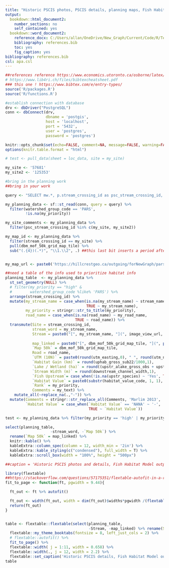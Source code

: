 ```yaml
---
title: "Historic PSCIS photos, PSCIS details, planning maps, Fish Habitat Model outputs and prioritization rank/comments for crossings ranked for follow up with habitat confirmation assessments."
output:
  bookdown::html_document2:
    number_sections: no
    self_contained: yes
  bookdown::word_document2:
    reference_docx: C:/Users/allan/OneDrive/New_Graph/Current/Code/R/Templates/RMDTemplates/R/word_template_landscape.docx
    bibliography: references.bib
    toc: yes
    fig_caption: yes
bibliography: references.bib
csl: apa.csl
---
```


```r
##references reference https://www.economics.utoronto.ca/osborne/latex/BIBTEX.HTM and http://tug.ctan.org/info/biblatex-cheatsheet/biblatex-cheatsheet.pdf and 
# https://www.lib4ri.ch/files/bibtexcheatsheet.pdf
### this one ! https://www.bibtex.com/e/entry-types/
source('R/packages.R')
source('R/functions.R')

#establish connection with database 
drv <- dbDriver("PostgreSQL")
conn <- dbConnect(drv, 
                  dbname = 'postgis',
                  host = 'localhost', 
                  port = '5432',
                  user = 'postgres', 
                  password = 'postgres')

knitr::opts_chunk$set(echo=FALSE, comment=NA, message=FALSE, warning=FALSE, connection = "conn")
options(knitr.table.format = "html")

```


```r
# test <- pull_data(sheet = loc_data, site = my_site)

my_site <- '57681'
my_site2 <- '125353'
```

```r
#bring in the planning work
##bring in your work

query <- "SELECT mw.*, p.stream_crossing_id as psc_stream_crossing_id, p.utm_zone, p.utm_easting, p.utm_northing FROM working.my_pscis_20190709 mw LEFT OUTER JOIN whse_fish.pscis_assessment_svw p on p.stream_crossing_id = mw.stream_crossing_id;"

my_planning_data <- sf::st_read(conn, query = query) %>% 
  filter(watershed_group_code == 'PARS',
         !is.na(my_priority))

my_site_comments <- my_planning_data %>% 
  filter(psc_stream_crossing_id %in% c(my_site, my_site2))

my_map_id <- my_planning_data %>% 
  filter(stream_crossing_id == my_site) %>% 
  pull(dbm_mof_50k_grid_map_tile) %>% 
  sub("(.{4})(.*)", "\\1.\\2", .) ##this last bit inserts a period after the first 4 characters


my_map_url <- paste0('https://hillcrestgeo.ca/outgoing/forNewGraph/pars_maps/PARS_CRKD_CARP_', my_map_id, '.pdf')

##need a table of the info used to prioritize habitat info
planning_table  <- my_planning_data %>% 
  st_set_geometry(NULL) %>% 
  # filter(my_priority == "high" & 
  #        watershed_group_code %like% 'PARS') %>% 
  arrange(stream_crossing_id) %>% 
  mutate(my_stream_name = case_when(is.na(my_stream_name) ~ stream_name,
                                    TRUE ~ my_stream_name),
         my_priority = stringr::str_to_title(my_priority),
         road_name = case_when(is.na(road_name) ~ my_road_name,
                               TRUE ~ road_name)) %>% 
  transmute(Site = stream_crossing_id, 
            stream_word = my_stream_name,
            Stream = paste0("[", my_stream_name, "](", image_view_url, ")"),
            
            map_linked = paste0("[", dbm_mof_50k_grid_map_tile, "](", paste0('https://hillcrestgeo.ca/outgoing/forNewGraph/pars_maps/PARS_CRKD_CARP_', sub("(.{4})(.*)", "\\1.\\2", dbm_mof_50k_grid_map_tile), '.pdf'), ")"), 
            `Map 50k` = dbm_mof_50k_grid_map_tile, 
            Road = road_name,
            `UTM (10N)` = paste0(round(utm_easting,0), " ", round(utm_northing,0)),
            `Habitat Gain (km)` = round(uphab_gross_sub22/1000,1),
            `Lake / Wetland (ha)` = round((upstr_alake_gross_obs + upstr_alake_gross_inf + upstr_awet_gross_all),1),
            `Stream Width (m)` = round(downstream_channel_width,1), 
            `Fish Upstream`= case_when(!is.na(upstr_species) ~ 'Yes', TRUE ~ 'No'), 
            `Habitat Value` = paste0(substr(habitat_value_code, 1, 1), tolower(substr(habitat_value_code, 2, nchar(habitat_value_code)))), 
            `Rank` = my_priority,
            Comments = my_text) %>% 
    mutate_all(~replace_na(.,"-")) %>% 
  mutate(Comments = stringr::str_replace_all(Comments, 'Marlim 2013', 'Gollner et al. (2013)'),
         `Habitat Value` = case_when(`Habitat Value` == 'NANA' ~ '-',
                                     TRUE ~ `Habitat Value`))

test <- my_planning_data %>% filter(my_priority == 'high' | my_priority == 'High')
```


```r
select(planning_table,
                    -stream_word, -`Map 50k`) %>% 
  rename(`Map 50k` = map_linked) %>% 
  knitr::kable() %>% 
  kableExtra::column_spec(column = 12, width_min = '2in') %>% 
  kableExtra::kable_styling(c("condensed"), full_width = T) %>% 
  kableExtra::scroll_box(width = "100%", height = "500px")

##caption = 'Historic PSCIS photos and details, Fish Habitat Model outputs and prioritization rank/comments related to crossings ranked for follow up with habitat confirmation assessments.'
```



```r
library(flextable)
##https://stackoverflow.com/questions/57175351/flextable-autofit-in-a-rmarkdown-to-word-doc-causes-table-to-go-outside-page-mar
fit_to_page <- function(ft, pgwidth = 9.44){

  ft_out <- ft %>% autofit()

  ft_out <- width(ft_out, width = dim(ft_out)$widths*pgwidth /(flextable_dim(ft_out)$widths))
  return(ft_out)
}


table <- flextable::flextable(select(planning_table,
                                     -Stream, -map_linked) %>% rename(Stream = stream_word)) %>%
  flextable::my_theme_booktabs(fontsize = 8, left_just_cols = 2) %>%
  # flextable::autofit() %>%
  fit_to_page() %>%  
  flextable::width( j = 1:11, width = 0.658) %>%
  flextable::width(., j = 12, width = 2.2) %>%
  flextable::set_caption('Historic PSCIS details, Fish Habitat Model outputs and prioritization rank/comments related to crossings ranked for follow up with habitat confirmation assessments.')
table
```

<br>




